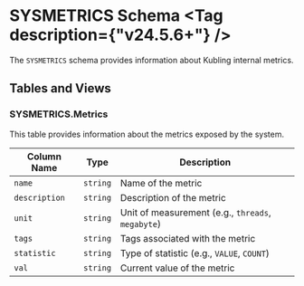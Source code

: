 
# SYSMETRICS Schema <Tag description={"v24.5.6+"} />

The `SYSMETRICS` schema provides information about Kubling internal metrics.

## Tables and Views

### SYSMETRICS.Metrics

This table provides information about the metrics exposed by the system.

| Column Name   | Type     | Description                                       |
|---------------|----------|---------------------------------------------------|
| `name`        | `string` | Name of the metric                                |
| `description` | `string` | Description of the metric                         |
| `unit`        | `string` | Unit of measurement (e.g., `threads`, `megabyte`) |
| `tags`        | `string` | Tags associated with the metric                   |
| `statistic`   | `string` | Type of statistic (e.g., `VALUE`, `COUNT`)        |
| `val`         | `string` | Current value of the metric                       |
